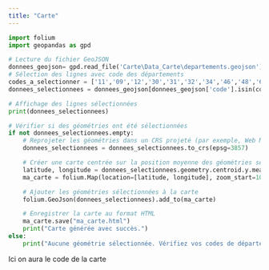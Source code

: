 ```yaml
---
title: "Carte"
---
```


```python
import folium
import geopandas as gpd

# Lecture du fichier GeoJSON
donnees_geojson= gpd.read_file('Carte\Data_Carte\departements.geojson')
# Sélection des lignes avec code des départements
codes_a_selectionner = ['11','09','12','30','31','32','34','46','48','65','66','81','82']
donnees_selectionnees = donnees_geojson[donnees_geojson['code'].isin(codes_a_selectionner)]

# Affichage des lignes sélectionnées
print(donnees_selectionnees)

# Vérifier si des géométries ont été sélectionnées
if not donnees_selectionnees.empty:
    # Reprojeter les géométries dans un CRS projeté (par exemple, Web Mercator)
    donnees_selectionnees = donnees_selectionnees.to_crs(epsg=3857)

    # Créer une carte centrée sur la position moyenne des géométries sélectionnées
    latitude, longitude = donnees_selectionnees.geometry.centroid.y.mean(), donnees_selectionnees.geometry.centroid.x.mean()
    ma_carte = folium.Map(location=[latitude, longitude], zoom_start=10)

    # Ajouter les géométries sélectionnées à la carte
    folium.GeoJson(donnees_selectionnees).add_to(ma_carte)

    # Enregistrer la carte au format HTML
    ma_carte.save("ma_carte.html")
    print("Carte générée avec succès.")
else:
    print("Aucune géométrie sélectionnée. Vérifiez vos codes de département.")
```

Ici on aura le code de la carte
